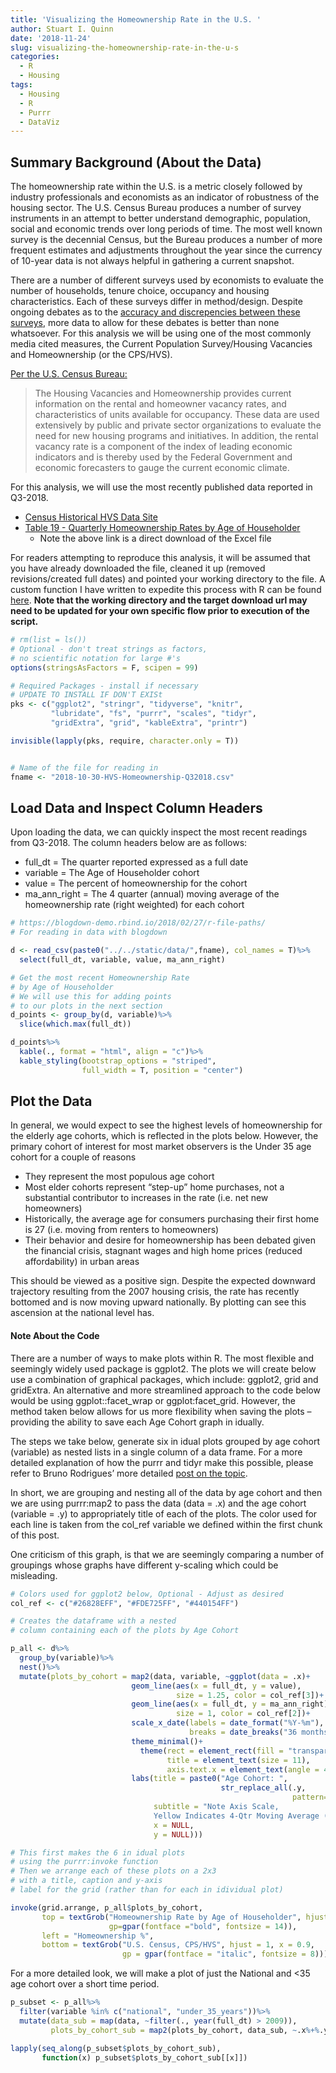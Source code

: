```yaml
---
title: 'Visualizing the Homeownership Rate in the U.S. '
author: Stuart I. Quinn
date: '2018-11-24'
slug: visualizing-the-homeownership-rate-in-the-u-s
categories:
  - R
  - Housing
tags:
  - Housing
  - R
  - Purrr
  - DataViz
---
```



## Summary Background (About the Data)
The homeownership rate within the U.S. is a metric closely followed by industry professionals and economists as an indicator of robustness of the housing sector. The U.S. Census Bureau produces a number of survey instruments in an attempt to better understand demographic, population, social and economic trends over long periods of time. The most well known survey is the decennial Census, but the Bureau produces a number of more frequent estimates and adjustments throughout the year since the currency of 10-year data is not always helpful in gathering a current snapshot. 

There are a number of different surveys used by economists to evaluate the number of households, tenure choice, occupancy and housing characteristics. Each of these surveys differ in method/design. Despite ongoing debates as to the [accuracy and discrepencies between these surveys][1], more data to allow for these debates is better than none whatsoever. For this analysis we will be using one of the most commonly media cited measures, the Current Population Survey/Housing Vacancies and Homeownership (or the CPS/HVS). 

[Per the U.S. Census Bureau:][2]

> The Housing Vacancies and Homeownership provides current information on the rental and homeowner vacancy rates, and characteristics of units available for occupancy. These data are used extensively by public and private sector organizations to evaluate the need for new housing programs and initiatives. In addition, the rental vacancy rate is a component of the index of leading economic indicators and is thereby used by the Federal Government and economic forecasters to gauge the current economic climate.

For this analysis, we will use the most recently published data reported in Q3-2018.

* [Census Historical HVS Data Site][2]
* [Table 19 - Quarterly Homeownership Rates by Age of Householder][3]
  + Note the above link is a direct download of the Excel file

For readers attempting to reproduce this analysis, it will be assumed that you have already downloaded the file, cleaned it up (removed revisions/created full dates) and pointed your working directory to the file. A custom function I have written to expedite this process with R can be found [here][4].
**Note that the working directory and the target download url may need to be updated for your own specific flow prior to execution of the script.**

```r
# rm(list = ls())
# Optional - don't treat strings as factors, 
# no scientific notation for large #'s
options(stringsAsFactors = F, scipen = 99)

# Required Packages - install if necessary
# UPDATE TO INSTALL IF DON'T EXISt
pks <- c("ggplot2", "stringr", "tidyverse", "knitr",
         "lubridate", "fs", "purrr", "scales", "tidyr",
         "gridExtra", "grid", "kableExtra", "printr")

invisible(lapply(pks, require, character.only = T))


# Name of the file for reading in
fname <- "2018-10-30-HVS-Homeownership-Q32018.csv"

```

## Load Data and Inspect Column Headers

Upon loading the data, we can quickly inspect the most recent readings from Q3-2018. The column headers below are as follows:

* full_dt = The quarter reported expressed as a full date
* variable = The Age of Householder cohort 
* value = The percent of homeownership for the cohort
* ma_ann_right = The 4 quarter (annual) moving average of the homeownership rate (right weighted) for each cohort


```r

# https://blogdown-demo.rbind.io/2018/02/27/r-file-paths/
# For reading in data with blogdown

d <- read_csv(paste0("../../static/data/",fname), col_names = T)%>%
  select(full_dt, variable, value, ma_ann_right)

# Get the most recent Homeownership Rate 
# by Age of Householder
# We will use this for adding points 
# to our plots in the next section
d_points <- group_by(d, variable)%>%
  slice(which.max(full_dt))

d_points%>%
  kable(., format = "html", align = "c")%>%
  kable_styling(bootstrap_options = "striped", 
                full_width = T, position = "center")

```


## Plot the Data

In general, we would expect to see the highest levels of homeownership for the elderly age cohorts, which is reflected in the plots below. However, the primary cohort of interest for most market observers is the Under 35 age cohort for a couple of reasons

* They represent the most populous age cohort
* Most elder cohorts represent "step-up" home purchases, not a substantial contributor to increases in the rate (i.e. net new homeowners)
* Historically, the average age for consumers purchasing their first home is 27 (i.e. moving from renters to homeowners)
* Their behavior and desire for homeownership has been debated given the financial crisis, stagnant wages and high home prices (reduced affordability) in urban areas

This should be viewed as a positive sign. Despite the expected downward trajectory resulting from the 2007 housing crisis, the rate has recently bottomed and is now moving upward nationally. By plotting can see this ascension at the national level has.

#### Note About the Code

There are a number of ways to make plots within R. The most flexible and seemingly widely used package is ggplot2. The plots we will create below use a combination of graphical packages, which include: ggplot2, grid and gridExtra. An alternative and more streamlined approach to the code below would be using ggplot::facet_wrap or ggplot:facet_grid. However, the method taken below allows for us more flexibility when saving the plots -- providing the ability to save each Age Cohort graph in idually. 

The steps we take below, generate six in idual plots grouped by age cohort (variable) as nested lists in a single column of a data frame. For a more detailed explanation of how the purrr and tidyr make this possible, please refer to Bruno Rodrigues' more detailed [post on the topic][5]. 

In short, we are grouping and nesting all of the data by age cohort and then we are using purrr:map2 to pass the data (data = .x) and the age cohort (variable = .y) to appropriately title of each of the plots. The color used for each line is taken from the col_ref variable we defined within the first chunk of this post.

One criticism of this graph, is that we are seemingly comparing a number of groupings whose graphs have different y-scaling which could be misleading. 


```r

# Colors used for ggplot2 below, Optional - Adjust as desired
col_ref <- c("#26828EFF", "#FDE725FF", "#440154FF")

# Creates the dataframe with a nested 
# column containing each of the plots by Age Cohort

p_all <- d%>%
  group_by(variable)%>%
  nest()%>%
  mutate(plots_by_cohort = map2(data, variable, ~ggplot(data = .x)+
                           geom_line(aes(x = full_dt, y = value), 
                                     size = 1.25, color = col_ref[3])+
                           geom_line(aes(x = full_dt, y = ma_ann_right), 
                                     size = 1, color = col_ref[2])+
                           scale_x_date(labels = date_format("%Y-%m"), 
                                        breaks = date_breaks("36 months"))+
                           theme_minimal()+
                             theme(rect = element_rect(fill = "transparent"), 
                                   title = element_text(size = 11), 
                                   axis.text.x = element_text(angle = 45))+
                           labs(title = paste0("Age Cohort: ",
                                               str_replace_all(.y, 
                                                               pattern="_", " ")),
                                subtitle = "Note Axis Scale, 
                                Yellow Indicates 4-Qtr Moving Average (Right)", 
                                x = NULL,
                                y = NULL)))

# This first makes the 6 in idual plots 
# using the purrr:invoke function
# Then we arrange each of these plots on a 2x3 
# with a title, caption and y-axis
# label for the grid (rather than for each in idividual plot)

invoke(grid.arrange, p_all$plots_by_cohort,
       top = textGrob("Homeownership Rate by Age of Householder", hjust = 0, x = 0, 
                      gp=gpar(fontface ="bold", fontsize = 14)),
       left = "Homeownership %",
       bottom = textGrob("U.S. Census, CPS/HVS", hjust = 1, x = 0.9, 
                         gp = gpar(fontface = "italic", fontsize = 8)))


```

For a more detailed look, we will make a plot of just the National and <35 age cohort over a short time period. 

```r

p_subset <- p_all%>%
  filter(variable %in% c("national", "under_35_years"))%>%
  mutate(data_sub = map(data, ~filter(., year(full_dt) > 2009)), 
         plots_by_cohort_sub = map2(plots_by_cohort, data_sub, ~.x%+%.y))

lapply(seq_along(p_subset$plots_by_cohort_sub), 
       function(x) p_subset$plots_by_cohort_sub[[x]])

```

[1]: https://www.calculatedriskblog.com/2018/09/lawler-household-estimates-conundrum.html
[2]: https://www.census.gov/housing/hvs/index.html
[3]: https://www.census.gov/housing/hvs/data/histtabs.html
[4]: https://raw.githubusercontent.com/stuartiquinn/datasets/master/CPS-HVS-Homeownership/hvs_homeownership_dl_helper.R
[5]: https://www.brodrigues.co/blog/2017-03-29-make-ggplot2-purrr/#
